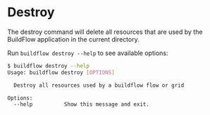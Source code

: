 # Destroy

The destroy command will delete all resources that are used by the BuildFlow application in the current directory.

Run `buildflow destroy --help` to see available options:


```bash
$ buildflow destroy --help
Usage: buildflow destroy [OPTIONS]

  Destroy all resources used by a buildflow flow or grid

Options:
  --help          Show this message and exit.
```
